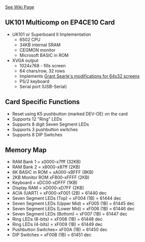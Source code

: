 [https://github.com/douggilliland/MultiComp/wiki See Wiki Page]

== UK101 Multicomp on EP4CE10 Card ==

* UK101 or Superboard II Implementation
** 6502 CPU
** 34KB internal SRAM
** CEGMON monitor
** Microsoft BASIC in ROM
* XVGA output
** 1024x768 - fills screen
** 64 chars/row, 32 rows
** Implements [http://searle.hostei.com/grant/uk101FPGA/index.html#Modification3 Grant Searle's modifications for 64x32 screens]
** PS/2 keyboard
** Serial port (USB-Serial)

== Card Specific Functions ==

* Reset using K5 pushbutton (marked DEV-OE) on the card
* Supports 12 "Ring" LEDs
* Supports 8 digit Seven Segment LEDs
* Supports 3 pushbutton switches
* Supports 8 DIP Switches

== Memory Map ==

* RAM Bank 1 = x0000-x7fff (32KB)
* RAM Bank 2 = x8000-x87ff (2KB)
* 8K BASIC in ROM = xA000-xBFFF (8KB)
* 2KB Monitor ROM xF800-xFFFF (2KB)
* Keyboard = xDC00-xDFFF (1KB)
* Display RAM = xD000-xD7FF (2KB)
* ACIA (UART) = xF000-xF001 (2B) = 61440 dec
* Seven Segment LEDs (Top) = xF004 (1B) = 61444 dec
* Seven Segment LEDs (Upper Mid) = xF005 (1B) = 61445 dec
* Seven Segment LEDs (Lower Mid) = xF006 (1B) = 61446 dec
* Seven Segment LEDs (Bottom) = xF007 (1B) = 61447 dec
* Ring LEDs (8-bits) = xF008 (1B) = 61448 dec
* Ring LEDs (4-bits) = xF009 (1B) = 61449 dec
* Pushbutton Switches= xF00A (1B) = 61450 dec
* DIP Switches = xF00B (1B) = 61451 dec
